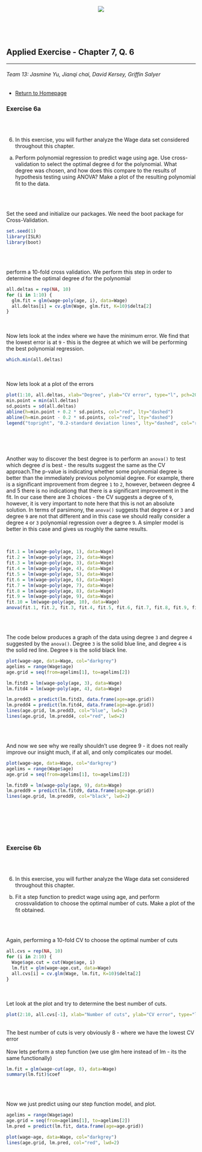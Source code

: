 
</br>
</br>

<center> ![](C:\Users\Griffin\Documents\SpringClasses2020\ML II\Week 3\WMlogoletters.png) </center>


</br>  
</br>



## Applied Exercise - Chapter 7, Q. 6 {.tabset .tabset-fade} 


------------------------------------------------------

###### Team 13: Jasmine Yu, Jianqi chai, David Kersey, Griffin Salyer
* [Return to Homepage](https://griffinsalyer.github.io/team13tp1.github.io/)

### Exercise 6a

</br></br>

6. In this exercise, you will further analyze the Wage data set considered throughout this chapter.
(a) Perform polynomial regression to predict wage using age. Use cross-validation to select the optimal degree d for the polynomial. What degree was chosen, and how does this compare to the results of hypothesis testing using ANOVA? Make a plot of the resulting polynomial ﬁt to the data.

</br></br>


Set the seed and initialize our packages. We need the boot package for Cross-Validation.
```r
set.seed(1)
library(ISLR)
library(boot)
```

</br></br>

perform a 10-fold cross validation. We perform this step in order to determine the optimal degree *d* for the polynomial
```r
all.deltas = rep(NA, 10)
for (i in 1:10) {
  glm.fit = glm(wage~poly(age, i), data=Wage)
  all.deltas[i] = cv.glm(Wage, glm.fit, K=10)$delta[2]
}
```
</br></br>
Now lets look at the index where we have the minimum error. We find that the lowest error is at `9` - this is the degree at which we will be performing the best polynomial regression.
```r
which.min(all.deltas)
```
</br></br>
Now lets look at a plot of the errors
```r
plot(1:10, all.deltas, xlab="Degree", ylab="CV error", type="l", pch=20, lwd=2, ylim=c(1590, 1700))
min.point = min(all.deltas)
sd.points = sd(all.deltas)
abline(h=min.point + 0.2 * sd.points, col="red", lty="dashed")
abline(h=min.point - 0.2 * sd.points, col="red", lty="dashed")
legend("topright", "0.2-standard deviation lines", lty="dashed", col="red")
```
</br></br></br>

Another way to discover the best degree is to perform an `anova()` to test which degree *d* is best - the results suggest the same as the CV approach.The p-value is indicating whether some polynomial degree is better than the immediately previous polynomial degree. For example, there is a significant improvement from degree `1` to `2`, however, between degree 4 and 5 there is no indicationg that there is a significant improvement in the fit. In our case there are 3 choices - the CV suggests a degree of `9`, however, it is very important to note here that this is not an absolute solution. In terms of parsimony, the `anova()` suggests that degree `4` or `3` and degree `9` are not that different and in this case we should really consider a degree `4` or `3` polynomial regression over a degree `9`. A simpler model is better in this case and gives us roughly the same results. 

</br>
```r
fit.1 = lm(wage~poly(age, 1), data=Wage)
fit.2 = lm(wage~poly(age, 2), data=Wage)
fit.3 = lm(wage~poly(age, 3), data=Wage)
fit.4 = lm(wage~poly(age, 4), data=Wage)
fit.5 = lm(wage~poly(age, 5), data=Wage)
fit.6 = lm(wage~poly(age, 6), data=Wage)
fit.7 = lm(wage~poly(age, 7), data=Wage)
fit.8 = lm(wage~poly(age, 8), data=Wage)
fit.9 = lm(wage~poly(age, 9), data=Wage)
fit.10 = lm(wage~poly(age, 10), data=Wage)
anova(fit.1, fit.2, fit.3, fit.4, fit.5, fit.6, fit.7, fit.8, fit.9, fit.10)
```
</br></br>

The code below produces a graph of the data using degree `3` and degree `4` suggested by the `anova()`. Degree `3` is the solid blue line, and degree `4` is the solid red line. Degree `9` is the solid black line.
```r
plot(wage~age, data=Wage, col="darkgrey")
agelims = range(Wage$age)
age.grid = seq(from=agelims[1], to=agelims[2])

lm.fitd3 = lm(wage~poly(age, 3), data=Wage)
lm.fitd4 = lm(wage~poly(age, 4), data=Wage)

lm.predd3 = predict(lm.fitd3, data.frame(age=age.grid))
lm.predd4 = predict(lm.fitd4, data.frame(age=age.grid))
lines(age.grid, lm.predd3, col="blue", lwd=2)
lines(age.grid, lm.predd4, col="red", lwd=2)
```
</br></br>

And now we see why we really shouldn't use degree 9 - it does not really improve our insight much, if at all, and only complicates our model.
```r
plot(wage~age, data=Wage, col="darkgrey")
agelims = range(Wage$age)
age.grid = seq(from=agelims[1], to=agelims[2])

lm.fitd9 = lm(wage~poly(age, 9), data=Wage)
lm.predd9 = predict(lm.fitd9, data.frame(age=age.grid))
lines(age.grid, lm.predd9, col="black", lwd=2)
```
</br>

</br></br></br>

### Exercise 6b

</br></br>

6. In this exercise, you will further analyze the Wage data set considered throughout this chapter.
(b) Fit a step function to predict wage using age, and perform crossvalidation to choose the optimal number of cuts. Make a plot of the ﬁt obtained.

</br></br>

Again, performing a 10-fold CV to choose the optimal number of cuts
```r
all.cvs = rep(NA, 10)
for (i in 2:10) {
  Wage$age.cut = cut(Wage$age, i)
  lm.fit = glm(wage~age.cut, data=Wage)
  all.cvs[i] = cv.glm(Wage, lm.fit, K=10)$delta[2]
}
```
</br></br>
Let look at the plot and try to determine the best number of cuts.
```r
plot(2:10, all.cvs[-1], xlab="Number of cuts", ylab="CV error", type="l", pch=20, lwd=2)
```
</br>
The best number of cuts is very obviously 8 - where we have the lowest CV error
</br></br>
Now lets perform a step function (we use glm here instead of lm - its the same functionally)
```r
lm.fit = glm(wage~cut(age, 8), data=Wage)
summary(lm.fit)$coef
```
</br></br>

Now we just predict using our step function model, and plot.
```r
agelims = range(Wage$age)
age.grid = seq(from=agelims[1], to=agelims[2])
lm.pred = predict(lm.fit, data.frame(age=age.grid))
```

```r
plot(wage~age, data=Wage, col="darkgrey")
lines(age.grid, lm.pred, col="red", lwd=2)
```

